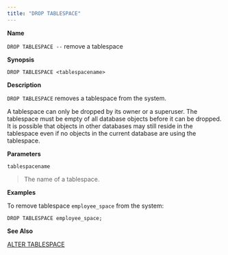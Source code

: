 ```yaml
---
title: "DROP TABLESPACE"
---
```


<div id="drop_tablespace" class="registered_link"></div>


**Name**

`DROP TABLESPACE --` remove a tablespace

**Synopsis**

``` text
DROP TABLESPACE <tablespacename>
```

**Description**

`DROP TABLESPACE` removes a tablespace from the system.

A tablespace can only be dropped by its owner or a superuser. The tablespace must be empty of all database objects before it can be dropped. It is possible that objects in other databases may still reside in the tablespace even if no objects in the current database are using the tablespace.

**Parameters**

`tablespacename`

> The name of a tablespace.

**Examples**

To remove tablespace `employee_space` from the system:

``` text
DROP TABLESPACE employee_space;
```

**See Also**

[ALTER TABLESPACE](#alter_tablespace)
